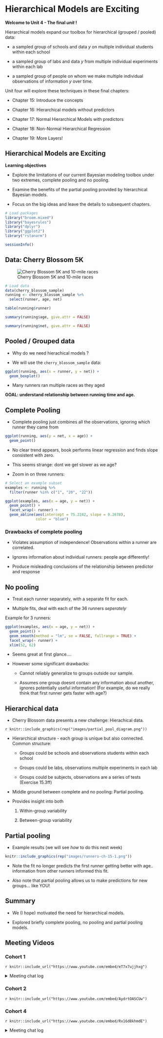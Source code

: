 # Hierarchical Models are Exciting

**Welcome to Unit 4 - The final *unit* !**

Hierarchical models expand our toolbox for hierarchical (grouped / pooled) data:

 - a sampled group of schools and data $y$ on multiple individual students within each school
 
 - a sampled group of labs and data $y$ from multiple individual experiments within each lab

 - a sampled group of people on whom we make multiple individual observations of information $y$ over time.
 
Unit four will explore these techniques in these final chapters:

- Chapter 15: Introduce the concepts

- Chapter 16: Hierarchical models without predictors

- Chapter 17: Normal Hierarchical Models with predictors

- Chapter 18: Non-Normal Hierarchical Regression

- Chapter 19: More Layers!

## Hierarchical Models are Exciting

**Learning objectives**

- Explore the limitations of our current Bayesian modeling toolbox under two extremes, complete pooling and no pooling.

- Examine the benefits of the partial pooling provided by hierarchical Bayesian models.

- Focus on the big ideas and leave the details to subsequent chapters.

```r
# Load packages
library("broom.mixed")
library("bayesrules")
library("dplyr")
library("ggplot2")
library("rstanarm")

sessionInfo()
```


## Data: Cherry Blossom 5K

![Cherry Blossom 5K and 10-mile races](images/cherry_blossom_5K.png)

```r
# Load data
data(cherry_blossom_sample)
running <- cherry_blossom_sample %>% 
  select(runner, age, net)
```

```r
table(running$runner)
```

```r
summary(running$age, give.attr = FALSE)
```

```r
summary(running$net, give.attr = FALSE)
```


## Pooled / Grouped data

- Why do we need hierachical models ? 

- We will use the `cherry_blossom_sample` data:

```r
ggplot(running, aes(x = runner, y = net)) + 
  geom_boxplot()
```

- Many runners ran multiple races as they aged 

**GOAL: understand relationship between running time and age.**

## Complete Pooling

- Complete pooling just combines all the observations, ignoring which runner they came from



```r
ggplot(running, aes(y = net, x = age)) + 
  geom_point()
```



- No clear trend appears, book performs linear regression and finds slope consistent with zero.

- This seems strange: dont we get slower as we age?

- Zoom in on three runners:

```r
# Select an example subset
examples <- running %>% 
  filter(runner %in% c("1", "20", "22"))

ggplot(examples, aes(x = age, y = net)) + 
  geom_point() + 
  facet_wrap(~ runner) + 
  geom_abline(aes(intercept = 75.2242, slope = 0.2678), 
              color = "blue")
```



### Drawbacks of complete pooling

- Violates assumption of independence! Observations within a runner are correlated.

- Ignores information about individual runners: people age differently!

- Produce misleading conclusions of the relationship between predictor and response

## No pooling

* Treat each runner separately, with a separate fit for each.

* Multiple fits, deal with each of the 36 runners *seperately*

Example for 3 runners:

```r
 


ggplot(examples, aes(x = age, y = net)) + 
  geom_point() + 
  geom_smooth(method = "lm", se = FALSE, fullrange = TRUE) + 
  facet_wrap(~ runner) + 
  xlim(52, 62)
```

* Seems great at first glance....

* However some significant drawbacks:
 
    - Cannot reliably generalize to groups outside our sample. 
    
    - Assumes one group doesnt contain any information about another, ignores potentially useful information! (For example, do we really think that first runner gets faster with age?)
    
## Hierarchical data



* Cherry Blossom data presents a new challenge: Hierachical data. 

`r knitr::include_graphics(rep("images/partial_pool_diagram.png"))`

* Hierarchical structure - each group is unique but also connected. Common structure:

    * Groups could be schools and observations students within each school
    
    * Groups could be labs, observations multiple experiments in each lab
    
    * Groups could be subjects, observations are a series of tests (Exercise 15.3ff)
    
* Middle ground between complete and no pooling: Partial pooling.

* Provides insight into both

    1. Within-group variability  
    
    2. Between-group variability 
    
 

## Partial pooling

 

* Example results (we will see *how* to do this next week)

```r

knitr::include_graphics(rep("images/runners-ch-15-1.png"))

```


* Note the fit no longer predicts the first runner getting better with age..  information from other runners informed this fit.

* Also note that partial pooling allows us to make predictions for new groups... like YOU! 

## Summary

* We (I hope) motivated the need for hierarchical models. 

* Explored briefly complete pooling, no pooling and partial pooling models.



## Meeting Videos

### Cohort 1

`r knitr::include_url("https://www.youtube.com/embed/eT7x7ujjhxg")`

<details>
<summary> Meeting chat log </summary>

```
00:29:42	Brendan Lam:	Hes got a point
00:31:21	Will Parbury:	https://en.wikipedia.org/wiki/Shrinkage_(statistics)
00:31:56	Brendan Lam:	http://haines-lab.com/post/on-the-equivalency-between-the-lasso-ridge-regression-and-specific-bayesian-priors/
00:32:03	Brendan Lam:	“On the equivalency between frequentist Ridge (and LASSO) regression and hierarchial Bayesian regression"
00:33:45	defuneste:	https://docs.google.com/spreadsheets/d/18IDSOU2bfkD55kOB18qCB7Idbpiyp4_9qeWjkvE-Syc/edit#gid=0
00:37:51	Erik Aa:	https://www.youtube.com/watch?v=SocRgsf202M
00:38:02	Lisa Lau:	“hierarchical Bayesian models actually contain frequentist ridge and LASSO regression as a special case—namely, we can choose a prior distribution across the β weights that gives us a solution that is equivalent to that of the frequentist ridge or LASSO methods! Not only that, but Bayesian regression gives us a full posterior distribution for each parameter, thus circumventing problems with frequentist regularization that require the use of bootstrapping to estimate confidence intervals.” 😯
00:38:17	Erik Aa:	wow
00:39:20	Brendan Lam:	Good luck!
```
</details>

### Cohort 2

`r knitr::include_url("https://www.youtube.com/embed/AydrtOASCUw")`


### Cohort 4

`r knitr::include_url("https://www.youtube.com/embed/Rx16d8khmdE")`

<details>

<summary>Meeting chat log</summary>

```         
00:01:49	Federica Gazzelloni:	Hello
00:02:03	Derek Sollberger (he/him):	good morning
00:02:19	Derek Sollberger (he/him):	https://dsollbergerquarto.netlify.app/posts/bayesrules/14_naive_bayes_classification
00:02:48	Federica Gazzelloni:	Most probably is that the package needs to be checked in the DESCRIPTION file
00:03:16	Federica Gazzelloni:	Thanks for sharing!
00:03:45	Derek Sollberger (he/him):	rstan is not compatible with the new 4.3.0 (as said in the rstan GitHub page).  I don't know how to use the compatible version of rstan with the "build book" process
00:04:09	Federica Gazzelloni:	Reacted to "rstan is not compati..." with 🧐
00:04:39	Derek Sollberger (he/him):	start
00:56:08	Derek Sollberger (he/him):	end
```

</details>
